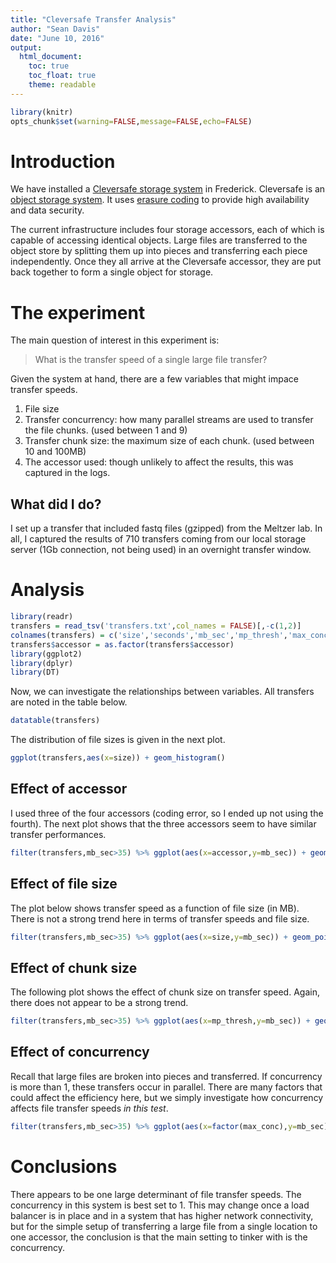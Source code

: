 ```yaml
---
title: "Cleversafe Transfer Analysis"
author: "Sean Davis"
date: "June 10, 2016"
output: 
  html_document:
    toc: true
    toc_float: true
    theme: readable
---
```


```r
library(knitr)
opts_chunk$set(warning=FALSE,message=FALSE,echo=FALSE)
```


# Introduction

We have installed a [Cleversafe storage system](https://www.cleversafe.com/) in Frederick. Cleversafe is an [object storage system](https://en.wikipedia.org/wiki/Object_storage).  It uses [erasure coding](https://www.cleversafe.com/platform/how-it-works) to provide high availability and data security.  

The current infrastructure includes four storage accessors, each of which is capable of accessing identical objects. Large files are transferred to the object store by splitting them up into pieces and transferring each piece independently. Once they all arrive at the Cleversafe accessor, they are put back together to form a single object for storage.  

# The experiment

The main question of interest in this experiment is:

> What is the transfer speed of a single large file transfer?

Given the system at hand, there are a few variables that might impace transfer speeds. 

1. File size
2. Transfer concurrency: how many parallel streams are used to transfer the file chunks. (used between 1 and 9)
3. Transfer chunk size: the maximum size of each chunk. (used between 10 and 100MB)
4. The accessor used: though unlikely to affect the results, this was captured in the logs.

## What did I do?

I set up a transfer that included fastq files (gzipped) from the Meltzer lab.  In all, I captured the results of 710 transfers coming from our local storage server (1Gb connection, not being used) in an overnight transfer window. 

# Analysis

```r
library(readr)
transfers = read_tsv('transfers.txt',col_names = FALSE)[,-c(1,2)]
colnames(transfers) = c('size','seconds','mb_sec','mp_thresh','max_conc','accessor')
transfers$accessor = as.factor(transfers$accessor)
library(ggplot2)
library(dplyr)
library(DT)
```

Now, we can investigate the relationships between variables. All transfers are noted in the table below.

```r
datatable(transfers)
```

The distribution of file sizes is given in the next plot.

```r
ggplot(transfers,aes(x=size)) + geom_histogram()
```

## Effect of accessor

I used three of the four accessors (coding error, so I ended up not using the fourth). The next plot shows that the three accessors seem to have similar transfer performances.

```r
filter(transfers,mb_sec>35) %>% ggplot(aes(x=accessor,y=mb_sec)) + geom_violin(alpha=0.5) + geom_jitter(alpha=0.5)
```

## Effect of file size

The plot below shows transfer speed as a function of file size (in MB). There is not a strong trend here in terms of transfer speeds and file size.

```r
filter(transfers,mb_sec>35) %>% ggplot(aes(x=size,y=mb_sec)) + geom_point(alpha=0.5) + scale_x_log10()
```

## Effect of chunk size

The following plot shows the effect of chunk size on transfer speed. Again, there does not appear to be a strong trend.

```r
filter(transfers,mb_sec>35) %>% ggplot(aes(x=mp_thresh,y=mb_sec)) + geom_point(alpha=0.5)
```

## Effect of concurrency

Recall that large files are broken into pieces and transferred. If concurrency is more than 1, these transfers occur in parallel. There are many factors that could affect the efficiency here, but we simply investigate how concurrency affects file transfer speeds *in this test*.

```r
filter(transfers,mb_sec>35) %>% ggplot(aes(x=factor(max_conc),y=mb_sec)) + geom_violin(alpha=0.5)
```

# Conclusions

There appears to be one large determinant of file transfer speeds. The concurrency in this system is best set to 1. This may change once a load balancer is in place and in a system that has higher network connectivity, but for the simple setup of transferring a large file from a single location to one accessor, the conclusion is that the main setting to tinker with is the concurrency.

  <script type="text/javascript">

    var _gaq = _gaq || [];
    _gaq.push(['_setAccount', 'UA-2851481-1']);
    _gaq.push(['_trackPageview']);

    (function() {
    var ga = document.createElement('script'); ga.type = 'text/javascript'; ga.async = true;
    ga.src = ('https:' == document.location.protocol ? 'https://' : 'http://') + 'stats.g.doubleclick.net/dc.js';
    var s = document.getElementsByTagName('script')[0]; s.parentNode.insertBefore(ga, s);
    })();

  </script>
  